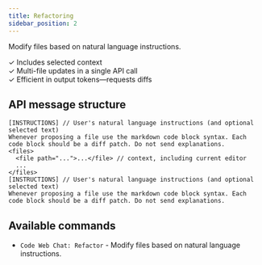 ```yaml
---
title: Refactoring
sidebar_position: 2
---
```


Modify files based on natural language instructions.

✓ Includes selected context<br />
✓ Multi-file updates in a single API call<br />
✓ Efficient in output tokens—requests diffs

## API message structure

```
[INSTRUCTIONS] // User's natural language instructions (and optional selected text)
Whenever proposing a file use the markdown code block syntax. Each code block should be a diff patch. Do not send explanations.
<files>
  <file path="...">...</file> // context, including current editor
  ...
</files>
[INSTRUCTIONS] // User's natural language instructions (and optional selected text)
Whenever proposing a file use the markdown code block syntax. Each code block should be a diff patch. Do not send explanations.
```

## Available commands

- `Code Web Chat: Refactor` - Modify files based on natural language instructions.
